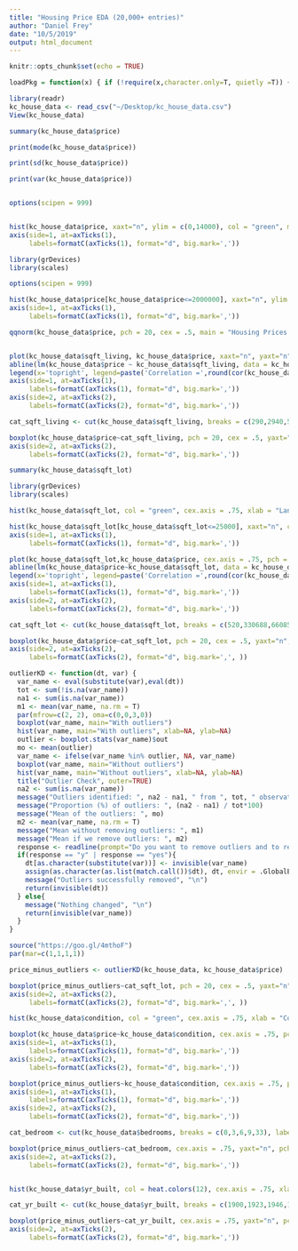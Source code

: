 ```yaml
---
title: "Housing Price EDA (20,000+ entries)"
author: "Daniel Frey"
date: "10/5/2019"
output: html_document
---
```


```r
knitr::opts_chunk$set(echo = TRUE)
```

```r
loadPkg = function(x) { if (!require(x,character.only=T, quietly =T)) { install.packages(x,dep=T,repos="http://cran.us.r-project.org"); if(!require(x,character.only=T)) stop("Package not found") } }
```

```r
library(readr)
kc_house_data <- read_csv("~/Desktop/kc_house_data.csv")
View(kc_house_data)

```

```r
summary(kc_house_data$price)

print(mode(kc_house_data$price))

print(sd(kc_house_data$price))

print(var(kc_house_data$price))



```

```r

options(scipen = 999)


hist(kc_house_data$price, xaxt="n", ylim = c(0,14000), col = "green", main = "Housing Price Histogram", xlab = "Housing Price ($)", cex.axis = .75)
axis(side=1, at=axTicks(1), 
     labels=formatC(axTicks(1), format="d", big.mark=','))

library(grDevices)
library(scales)

options(scipen = 999)

hist(kc_house_data$price[kc_house_data$price<=2000000], xaxt="n", ylim = c(0,5000), col = heat.colors(20), main = "Housing Price Histogram, $0-$2M Only", xlab = "Housing Price ($)", cex.axis = .75)
axis(side=1, at=axTicks(1), 
     labels=formatC(axTicks(1), format="d", big.mark=','))

```


```r
qqnorm(kc_house_data$price, pch = 20, cex = .5, main = "Housing Prices: Normal Q-Q Plot", ylab = "Housing Price ($)", cex.axis = .75)


plot(kc_house_data$sqft_living, kc_house_data$price, xaxt="n", yaxt="n", pch = 20, cex = .1, xlab = "Square Feet of Living Space", ylab = "Housing Price ($)", cex.axis = .75, main = "Housing Price vs. Living Space")
abline(lm(kc_house_data$price ~ kc_house_data$sqft_living, data = kc_house_data), col = "orange")
legend(x='topright', legend=paste('Correlation =',round(cor(kc_house_data$sqft_living, kc_house_data$price),5)))
axis(side=1, at=axTicks(1), 
     labels=formatC(axTicks(1), format="d", big.mark=','))
axis(side=2, at=axTicks(2), 
     labels=formatC(axTicks(2), format="d", big.mark=','))
```

```r
cat_sqft_living <- cut(kc_house_data$sqft_living, breaks = c(290,2940,5590,8240,10890,13540), labels = c("290-2,940", "2,941-5,590", "5,591-8,240", "8,241-10,890", "10,891-13,540"))

boxplot(kc_house_data$price~cat_sqft_living, pch = 20, cex = .5, yaxt="n", ylab = "Housing Price ($)", xlab = "Square Feet of Living Space", main = "Housing Price vs. Living Space", col = "orange", cex.axis = .75)
axis(side=2, at=axTicks(2), 
     labels=formatC(axTicks(2), format="d", big.mark=','))

```

```r
summary(kc_house_data$sqft_lot)

```

```r
library(grDevices)
library(scales)

hist(kc_house_data$sqft_lot, col = "green", cex.axis = .75, xlab = "Land Area (sqft.)", main = "Histogram of Land Area")

hist(kc_house_data$sqft_lot[kc_house_data$sqft_lot<=25000], xaxt="n", cex.axis = .75, xlab = "Land Area (sqft.)", main = "Histogram of Land Area, up to 25,000 sqft.", col = heat.colors(13))
axis(side=1, at=axTicks(1), 
     labels=formatC(axTicks(1), format="d", big.mark=','))

plot(kc_house_data$sqft_lot,kc_house_data$price, cex.axis = .75, pch = 20, cex = .1, xlab = "Land Area (sqft.)", ylab = "Housing Price ($)", xaxt="n", yaxt="n", main = "Housing Price vs. Land Area")
abline(lm(kc_house_data$price~kc_house_data$sqft_lot, data = kc_house_data), col = "orange")
legend(x='topright', legend=paste('Correlation =',round(cor(kc_house_data$sqft_lot, kc_house_data$price),5)))
axis(side=1, at=axTicks(1), 
     labels=formatC(axTicks(1), format="d", big.mark=','))
axis(side=2, at=axTicks(2), 
     labels=formatC(axTicks(2), format="d", big.mark=','))

```

```r

cat_sqft_lot <- cut(kc_house_data$sqft_lot, breaks = c(520,330688,660856,991023,1321191, 1651359), labels = c("520-330K", "330K-660K", "660K-991K", "991K-1.3M", "1.3M-1.65M"))

boxplot(kc_house_data$price~cat_sqft_lot, pch = 20, cex = .5, yaxt="n", ylab = "Housing Price ($)", xlab = "Land Area (sqft.)", main = "Housing Price vs. Land Area", col = rainbow(5), cex.axis = .70)
axis(side=2, at=axTicks(2), 
     labels=formatC(axTicks(2), format="d", big.mark=',', ))

```


```r

outlierKD <- function(dt, var) {
  var_name <- eval(substitute(var),eval(dt))
  tot <- sum(!is.na(var_name))
  na1 <- sum(is.na(var_name))
  m1 <- mean(var_name, na.rm = T)
  par(mfrow=c(2, 2), oma=c(0,0,3,0))
  boxplot(var_name, main="With outliers")
  hist(var_name, main="With outliers", xlab=NA, ylab=NA)
  outlier <- boxplot.stats(var_name)$out
  mo <- mean(outlier)
  var_name <- ifelse(var_name %in% outlier, NA, var_name)
  boxplot(var_name, main="Without outliers")
  hist(var_name, main="Without outliers", xlab=NA, ylab=NA)
  title("Outlier Check", outer=TRUE)
  na2 <- sum(is.na(var_name))
  message("Outliers identified: ", na2 - na1, " from ", tot, " observations")
  message("Proportion (%) of outliers: ", (na2 - na1) / tot*100)
  message("Mean of the outliers: ", mo)
  m2 <- mean(var_name, na.rm = T)
  message("Mean without removing outliers: ", m1)
  message("Mean if we remove outliers: ", m2)
  response <- readline(prompt="Do you want to remove outliers and to replace with NA? [yes/no]: ")
  if(response == "y" | response == "yes"){
    dt[as.character(substitute(var))] <- invisible(var_name)
    assign(as.character(as.list(match.call())$dt), dt, envir = .GlobalEnv)
    message("Outliers successfully removed", "\n")
    return(invisible(dt))
  } else{
    message("Nothing changed", "\n")
    return(invisible(var_name))
  }
}

source("https://goo.gl/4mthoF")
par(mar=c(1,1,1,1))

price_minus_outliers <- outlierKD(kc_house_data, kc_house_data$price)


```


```r

boxplot(price_minus_outliers~cat_sqft_lot, pch = 20, cex = .5, yaxt="n", ylab = "Housing Price ($)", xlab = "Land Area (sqft.)", main = "Housing Price vs. Land Area (Outliers Removed)", col = rainbow(5), cex.axis = .70)
axis(side=2, at=axTicks(2), 
     labels=formatC(axTicks(2), format="d", big.mark=',', ))

```

```r

hist(kc_house_data$condition, col = "green", cex.axis = .75, xlab = "Condition of the Apartment", main = "Histogram of Apartment Condition")

boxplot(kc_house_data$price~kc_house_data$condition, cex.axis = .75, pch = 20, cex = .1, xlab = "Apartment Condition", ylab = "Housing Price ($)", xaxt="n", yaxt="n", main = "Housing Price vs. Apartment Condition", col = rainbow(5))
axis(side=1, at=axTicks(1), 
     labels=formatC(axTicks(1), format="d", big.mark=','))
axis(side=2, at=axTicks(2), 
     labels=formatC(axTicks(2), format="d", big.mark=','))

boxplot(price_minus_outliers~kc_house_data$condition, cex.axis = .75, pch = 20, cex = .1, xlab = "Apartment Condition", ylab = "Housing Price ($)", xaxt="n", yaxt="n", main = "Housing Price vs. Apartment Condition (Outliers Removed)", col = rainbow(5))
axis(side=1, at=axTicks(1), 
     labels=formatC(axTicks(1), format="d", big.mark=','))
axis(side=2, at=axTicks(2), 
     labels=formatC(axTicks(2), format="d", big.mark=','))


```

```r

cat_bedroom <- cut(kc_house_data$bedrooms, breaks = c(0,3,6,9,33), labels = c("0-2", "3-5", "6-8", "9-33"))

boxplot(price_minus_outliers~cat_bedroom, cex.axis = .75, yaxt="n", pch = 20, cex = .1, xlab = "# Bedrooms", ylab = "Housing Price ($)", main = "Housing Price vs. # Bedrooms (Outliers Removed)", col = rainbow(5))
axis(side=2, at=axTicks(2), 
     labels=formatC(axTicks(2), format="d", big.mark=','))



```

```r

hist(kc_house_data$yr_built, col = heat.colors(12), cex.axis = .75, xlab = "Year Home Built", main = "Histogram of Year Built")

cat_yr_built <- cut(kc_house_data$yr_built, breaks = c(1900,1923,1946,1969,1992,2015), labels = c("1900-1923", "1924-1946", "1947-1969", "1970-1992", "1993-2015"))

boxplot(price_minus_outliers~cat_yr_built, cex.axis = .75, yaxt="n", pch = 20, cex = .1, xlab = "Year Built", ylab = "Housing Price ($)", main = "Housing Price vs. Year Built (Outliers Removed)", col = rainbow(5))
axis(side=2, at=axTicks(2), 
     labels=formatC(axTicks(2), format="d", big.mark=','))

```



